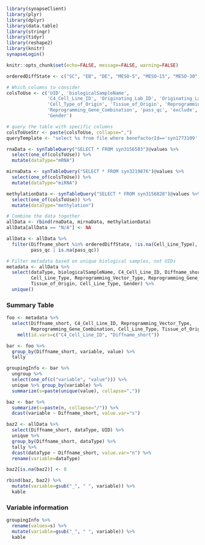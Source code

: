 ```r
library(synapseClient)
library(plyr)
library(dplyr)
library(data.table)
library(stringr)
library(tidyr)
library(reshape2)
library(knitr)
synapseLogin()

knitr::opts_chunk$set(echo=FALSE, message=FALSE, warning=FALSE)

orderedDiffState <- c("SC", "EB", "DE", "MESO-5", "MESO-15", "MESO-30", "ECTO")

```

```r
# Which columns to consider
colsToUse <- c('UID', 'biologicalSampleName',
               'C4_Cell_Line_ID', 'Originating_Lab_ID', 'Originating_Lab', 'Cell_Line_Type',
               'Cell_Type_of_Origin', 'Tissue_of_Origin', 'Reprogramming_Vector_Type',
               'Reprogramming_Gene_Combination', 'pass_qc', 'exclude', 'Diffname_short',
               'Gender')

# query the table with specific columns
colsToUseStr <- paste(colsToUse, collapse=",")
queryTemplate <- "select %s from file where benefactorId=='syn1773109' and dataType=='%s'"

rnaData <- synTableQuery("SELECT * FROM syn3156503")@values %>%
  select(one_of(colsToUse)) %>%
  mutate(dataType="mRNA")

mirnaData <- synTableQuery("SELECT * FROM syn3219876")@values %>%
  select(one_of(colsToUse)) %>%
  mutate(dataType="miRNA")

methylationData <- synTableQuery("SELECT * FROM syn3156828")@values %>%
  select(one_of(colsToUse)) %>%
  mutate(dataType="methylation")

# Combine the data together
allData <- rbind(rnaData, mirnaData, methylationData)
allData[allData == "N/A"] <- NA

allData <- allData %>%
  filter(Diffname_short %in% orderedDiffState, !is.na(Cell_Line_Type),
         pass_qc | is.na(pass_qc))

```

```r
# Filter metadata based on unique biological samples, not UIDs
metadata <- allData %>%
  select(dataType, biologicalSampleName, C4_Cell_Line_ID, Diffname_short,
         Cell_Line_Type, Reprogramming_Vector_Type, Reprogramming_Gene_Combination,
         Tissue_of_Origin, Cell_Line_Type, Gender) %>%
  unique()

```

### Summary Table

```r
foo <- metadata %>% 
  select(Diffname_short, C4_Cell_Line_ID, Reprogramming_Vector_Type, 
         Reprogramming_Gene_Combination, Cell_Line_Type, Tissue_of_Origin, Gender) %>%
    melt(id.vars=c("C4_Cell_Line_ID", "Diffname_short"))

bar <- foo %>% 
  group_by(Diffname_short, variable, value) %>%
  tally

groupingInfo <- bar %>%
  ungroup %>%
  select(one_of(c("variable", "value"))) %>%
  unique %>% group_by(variable) %>%
  summarize(s=paste(unique(value), collapse=","))

baz <- bar %>%
  summarize(s=paste(n, collapse="/")) %>%
  dcast(variable ~ Diffname_short, value.var="s")

baz2 <- allData %>% 
  select(Diffname_short, dataType, UID) %>%
  unique %>%
  group_by(Diffname_short, dataType) %>%
  tally %>%
  dcast(dataType ~ Diffname_short, value.var="n") %>%
  rename(variable=dataType)

baz2[is.na(baz2)] <- 0

rbind(baz, baz2) %>%
  mutate(variable=gsub("_", " ", variable)) %>%
  kable
```

### Variable information
```r
groupingInfo %>%
  rename(values=s) %>% 
  mutate(variable=gsub("_", " ", variable)) %>% 
  kable
```

